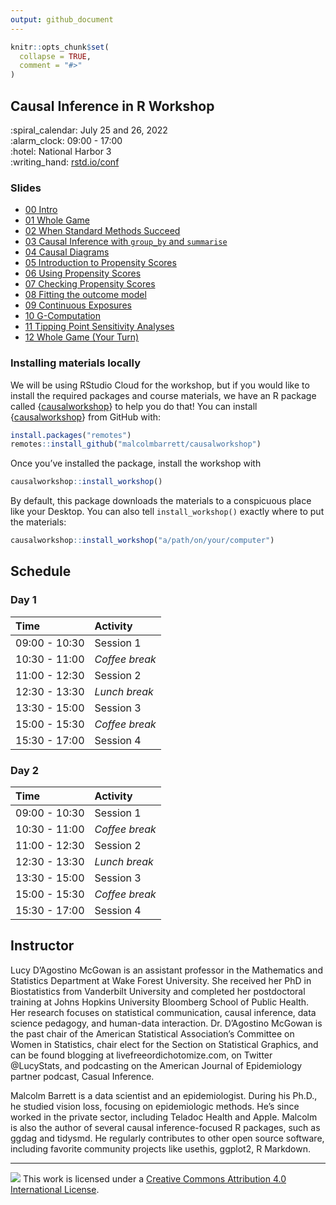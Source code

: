 ```yaml
---
output: github_document
---
```


<!-- README.md is generated from README.Rmd. Please edit that file -->

```r
knitr::opts_chunk$set(
  collapse = TRUE,
  comment = "#>"
)
```

## Causal Inference in R Workshop

:spiral_calendar: July 25 and 26, 2022  
:alarm_clock:     09:00 - 17:00  
:hotel:           National Harbor 3  
:writing_hand:    [rstd.io/conf](http://rstd.io/conf)

### Slides
* [00 Intro](https://causal-inference-r-workshop.netlify.app/00-intro.html)
* [01 Whole Game](https://causal-inference-r-workshop.netlify.app/01-causal_modeling_whole_game.html)
* [02 When Standard Methods Succeed](https://causal-inference-r-workshop.netlify.app/02-when-standard-methods-succeed.html)
* [03 Causal Inference with `group_by` and `summarise`](https://causal-inference-r-workshop.netlify.app/03-causal-inference-with-group-by-and-summarise.html)
* [04 Causal Diagrams](https://causal-inference-r-workshop.netlify.app/04-dags.html)
* [05 Introduction to Propensity Scores](https://causal-inference-r-workshop.netlify.app/05-pscores.html)
* [06 Using Propensity Scores](https://causal-inference-r-workshop.netlify.app/06-using-pscores.html)
* [07 Checking Propensity Scores](https://causal-inference-r-workshop.netlify.app/07-pscore-diagnostics.html)
* [08 Fitting the outcome model](https://causal-inference-r-workshop.netlify.app/08-outcome-model.html)
* [09 Continuous Exposures](https://causal-inference-r-workshop.netlify.app/09-continuous-exposures.html)
* [10 G-Computation](https://causal-inference-r-workshop.netlify.app/10-g-computation.html)
* [11 Tipping Point Sensitivity Analyses](https://causal-inference-r-workshop.netlify.app/11-tipr.html)
* [12 Whole Game (Your Turn)](https://causal-inference-r-workshop.netlify.app/12-whole_game-2.html)

### Installing materials locally

We will be using RStudio Cloud for the workshop, but if you would like to install the required packages and course materials, we have an R package called {[causalworkshop](https://github.com/malcolmbarrett/causalworkshop)} to help you do that! You can install {[causalworkshop](https://github.com/malcolmbarrett/causalworkshop)} from GitHub with:

``` r
install.packages("remotes")
remotes::install_github("malcolmbarrett/causalworkshop")
```

Once you've installed the package, install the workshop with

``` r
causalworkshop::install_workshop()
```

By default, this package downloads the materials to a conspicuous place like your Desktop. You can also tell `install_workshop()` exactly where to put the materials:

``` r
causalworkshop::install_workshop("a/path/on/your/computer")
```

## Schedule

### Day 1

| Time          | Activity         |
| :------------ | :--------------- |
| 09:00 - 10:30 | Session 1        |
| 10:30 - 11:00 | *Coffee break*   |
| 11:00 - 12:30 | Session 2        |
| 12:30 - 13:30 | *Lunch break*    |
| 13:30 - 15:00 | Session 3        |
| 15:00 - 15:30 | *Coffee break*   |
| 15:30 - 17:00 | Session 4        |

### Day 2

| Time          | Activity         |
| :------------ | :--------------- |
| 09:00 - 10:30 | Session 1        |
| 10:30 - 11:00 | *Coffee break*   |
| 11:00 - 12:30 | Session 2        |
| 12:30 - 13:30 | *Lunch break*    |
| 13:30 - 15:00 | Session 3        |
| 15:00 - 15:30 | *Coffee break*   |
| 15:30 - 17:00 | Session 4        |

## Instructor

Lucy D’Agostino McGowan is an assistant professor in the Mathematics and Statistics Department at Wake Forest University. She received her PhD in Biostatistics from Vanderbilt University and completed her postdoctoral training at Johns Hopkins University Bloomberg School of Public Health. Her research focuses on statistical communication, causal inference, data science pedagogy, and human-data interaction. Dr. D’Agostino McGowan is the past chair of the American Statistical Association’s Committee on Women in Statistics, chair elect for the Section on Statistical Graphics, and can be found blogging at livefreeordichotomize.com, on Twitter @LucyStats, and podcasting on the American Journal of Epidemiology partner podcast, Casual Inference.

Malcolm Barrett is a data scientist and an epidemiologist. During his Ph.D., he studied vision loss, focusing on epidemiologic methods. He's since worked in the private sector, including Teladoc Health and Apple. Malcolm is also the author of several causal inference-focused R packages, such as ggdag and tidysmd. He regularly contributes to other open source software, including favorite community projects like usethis, ggplot2, R Markdown.

-----

![](https://i.creativecommons.org/l/by/4.0/88x31.png) This work is
licensed under a [Creative Commons Attribution 4.0 International
License](https://creativecommons.org/licenses/by/4.0/).